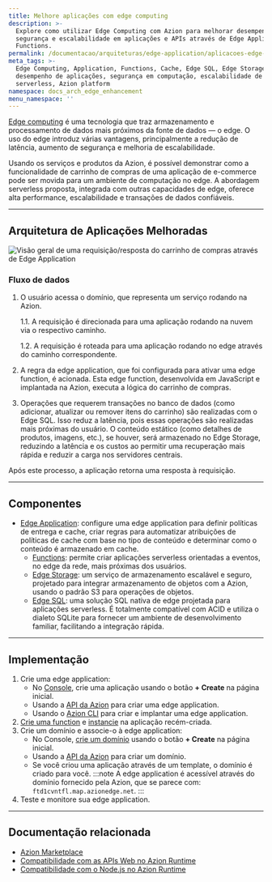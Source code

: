 ```yaml
---
title: Melhore aplicações com edge computing
description: >-
  Explore como utilizar Edge Computing com Azion para melhorar desempenho,
  segurança e escalabilidade em aplicações e APIs através de Edge Application e
  Functions.
permalink: /documentacao/arquiteturas/edge-application/aplicacoes-edge-enhanced/
meta_tags: >-
  Edge Computing, Application, Functions, Cache, Edge SQL, Edge Storage,
  desempenho de aplicações, segurança em computação, escalabilidade de APIs,
  serverless, Azion platform
namespace: docs_arch_edge_enhancement
menu_namespace: ''
---
```


[Edge computing](https://www.azion.com/pt-br/solucoes/aplicacoes-edge-enhanced/) é uma tecnologia que traz armazenamento e processamento de dados mais próximos da fonte de dados — o edge. O uso do edge introduz várias vantagens, principalmente a redução de latência, aumento de segurança e melhoria de escalabilidade.

Usando os serviços e produtos da Azion, é possível demonstrar como a funcionalidade de carrinho de compras de uma aplicação de e-commerce pode ser movida para um ambiente de computação no edge. A abordagem serverless proposta, integrada com outras capacidades de edge, oferece alta performance, escalabilidade e transações de dados confiáveis.

---

## Arquitetura de Aplicações Melhoradas

![Visão geral de uma requisição/resposta do carrinho de compras através de Edge Application](/assets/docs/images/uploads/edge-enhanced.png)

### Fluxo de dados

1. O usuário acessa o domínio, que representa um serviço rodando na Azion.

    1.1. A requisição é direcionada para uma aplicação rodando na nuvem via o respectivo caminho.

    1.2. A requisição é roteada para uma aplicação rodando no edge através do caminho correspondente.

2. A regra da edge application, que foi configurada para ativar uma edge function, é acionada. Esta edge function, desenvolvida em JavaScript e implantada na Azion, executa a lógica do carrinho de compras.
3. Operações que requerem transações no banco de dados (como adicionar, atualizar ou remover itens do carrinho) são realizadas com o Edge SQL. Isso reduz a latência, pois essas operações são realizadas mais próximas do usuário.
O conteúdo estático (como detalhes de produtos, imagens, etc.), se houver, será armazenado no Edge Storage, reduzindo a latência e os custos ao permitir uma recuperação mais rápida e reduzir a carga nos servidores centrais.

Após este processo, a aplicação retorna uma resposta à requisição.

---

## Componentes

- [Edge Application](/pt-br/documentacao/produtos/build/edge-application/): configure uma edge application para definir políticas de entrega e cache, criar regras para automatizar atribuições de políticas de cache com base no tipo de conteúdo e determinar como o conteúdo é armazenado em cache.
    - [Functions](/pt-br/documentacao/produtos/build/edge-application/edge-functions/): permite criar aplicações serverless orientadas a eventos, no edge da rede, mais próximas dos usuários.
    - [Edge Storage](/pt-br/documentacao/produtos/store/edge-storage/): um serviço de armazenamento escalável e seguro, projetado para integrar armazenamento de objetos com a Azion, usando o padrão S3 para operações de objetos.
    - [Edge SQL](/pt-br/documentacao/produtos/store/edge-sql/): uma solução SQL nativa de edge projetada para aplicações serverless. É totalmente compatível com ACID e utiliza o dialeto SQLite para fornecer um ambiente de desenvolvimento familiar, facilitando a integração rápida.

---

## Implementação

1. Crie uma edge application:
    - No [Console](https://console.azion.com), crie uma aplicação usando o botão **+ Create** na página inicial.
    - Usando a [API da Azion](https://api.azion.com/#9c61e0fd-e7aa-4a5f-b29e-7f9d71b98d5f) para criar uma edge application.
    - Usando o [Azion CLI](/pt-br/documentacao/devtools/cli/create/#edge-applications) para criar e implantar uma edge application.
2. [Crie uma function](/pt-br/documentacao/produtos/build/edge-application/edge-functions/#implementation) e [instancie](/pt-br/documentacao/produtos/guias/build/instanciar-edge-functions/) na aplicação recém-criada.
3. Crie um domínio e associe-o à edge application:
    - No Console, [crie um domínio](/pt-br/documentacao/produtos/guias/configurar-dominio/) usando o botão **+ Create** na página inicial.
    - Usando a [API da Azion](https://api.azion.com/#8eb89cc2-e58c-4c93-bb96-a4a30d96b818) para criar um domínio.
    - Se você criou uma aplicação através de um template, o domínio é criado para você.
:::note 
A edge application é acessível através do domínio fornecido pela Azion, que se parece com: `ftd1cvntfl.map.azionedge.net`. 
:::
4. Teste e monitore sua edge application.

---

## Documentação relacionada

- [Azion Marketplace](/pt-br/documentacao/produtos/marketplace/)
- [Compatibilidade com as APIs Web no Azion Runtime](/pt-br/documentacao/produtos/devtools/azion-edge-runtime/compatibilidade-frameworks/)
- [Compatibilidade com o Node.js no Azion Runtime](/pt-br/documentacao/produtos/devtools/azion-edge-runtime/compatibilidade/node/)

